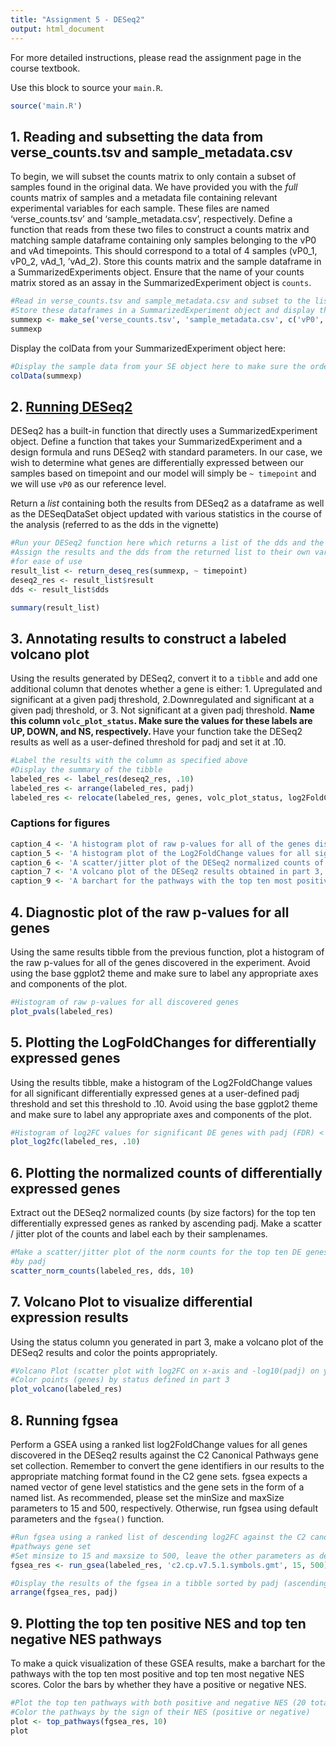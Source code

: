 ---
title: "Assignment 5 - DESeq2"
output: html_document
---


For more detailed instructions, please read the assignment page in the course textbook. 


Use this block to source your `main.R`.

```{r setup, message=FALSE, warning=FALSE}
source('main.R')
```

## 1. Reading and subsetting the data from verse_counts.tsv and sample_metadata.csv

To begin, we will subset the counts matrix to only contain a subset of samples
found in the original data. We have provided you with the *full* counts matrix
of samples and a metadata file containing relevant experimental variables for
each sample. These files are named 'verse_counts.tsv' and 'sample_metadata.csv',
respectively. Define a function that reads from these two files to construct a
counts matrix and matching sample dataframe containing only samples belonging to
the vP0 and vAd timepoints. This should correspond to a total of 4 samples
(vP0_1, vP0_2, vAd_1, 'vAd_2). Store this counts matrix and the sample dataframe
in a SummarizedExperiments object. Ensure that the name of your counts matrix
stored as an assay in the SummarizedExperiment object is `counts`.

```{r, warning=FALSE, message=FALSE, echo=FALSE}
#Read in verse_counts.tsv and sample_metadata.csv and subset to the listed samples
#Store these dataframes in a SummarizedExperiment object and display the summary here
summexp <- make_se('verse_counts.tsv', 'sample_metadata.csv', c('vP0', 'vAd'))
summexp
```

Display the colData from your SummarizedExperiment object here:

```{r, echo=FALSE}
#Display the sample data from your SE object here to make sure the order is right 
colData(summexp)
```

## 2. [Running DESeq2](http://bioconductor.org/packages/devel/bioc/vignettes/DESeq2/inst/doc/DESeq2.html#differential-expression-analysis)

DESeq2 has a built-in function that directly uses a SummarizedExperiment object.
Define a function that takes your SummarizedExperiment and a design formula and
runs DESeq2 with standard parameters. In our case, we wish to determine what
genes are differentially expressed between our samples based on timepoint and
our model will simply be `~ timepoint` and we will use `vP0` as our reference
level. 

Return a *list* containing both the results from DESeq2 as a dataframe as well
as the DESeqDataSet object updated with various statistics in the course of the
analysis (referred to as the dds in the vignette)

```{r, run deseq2, echo=FALSE}
#Run your DESeq2 function here which returns a list of the dds and the results
#Assign the results and the dds from the returned list to their own variables 
#for ease of use
result_list <- return_deseq_res(summexp, ~ timepoint)
deseq2_res <- result_list$result
dds <- result_list$dds

summary(result_list)
```

## 3. Annotating results to construct a labeled volcano plot

Using the results generated by DESeq2, convert it to a `tibble` and add one
additional column that denotes whether a gene is either: 1. Upregulated and
significant at a given padj threshold, 2.Downregulated and significant at a
given padj threshold, or 3. Not significant at a given padj threshold. __Name
this column `volc_plot_status`. Make sure the values for these labels are UP, DOWN,
and NS, respectively. __ Have your function take the DESeq2 results as well as a
user-defined threshold for padj and set it at .10.

```{r, label results tibble, echo=FALSE}
#Label the results with the column as specified above
#Display the summary of the tibble
labeled_res <- label_res(deseq2_res, .10)
labeled_res <- arrange(labeled_res, padj)
labeled_res <- relocate(labeled_res, genes, volc_plot_status, log2FoldChange, padj)
```

### Captions for figures

```{r code block for descriptive captions}

caption_4 <- 'A histogram plot of raw p-values for all of the genes discovered in the experiment.'
caption_5 <- 'A histogram plot of the Log2FoldChange values for all significant differentially expressed genes at a user-defined padj threshold.'
caption_6 <- 'A scatter/jitter plot of the DESeq2 normalized counts of the top ten differentially expressed genes as ranked by ascending padj.'
caption_7 <- 'A volcano plot of the DESeq2 results obtained in part 3, colored according to their volc_plot_status'
caption_9 <- 'A barchart for the pathways with the top ten most positive and top ten most negative NES scores.'
```

## 4. Diagnostic plot of the raw p-values for all genes

Using the same results tibble from the previous function, plot a histogram of
the raw p-values for all of the genes discovered in the experiment. Avoid using
the base ggplot2 theme and make sure to label any appropriate axes and
components of the plot.

```{r, raw pval histogram, echo=FALSE, warning=FALSE, fig.cap = caption_4}
#Histogram of raw p-values for all discovered genes
plot_pvals(labeled_res)
```

## 5. Plotting the LogFoldChanges for differentially expressed genes

Using the results tibble, make a histogram of the Log2FoldChange values for all
significant differentially expressed genes at a user-defined padj threshold and
set this threshold to .10. Avoid using the base ggplot2 theme and make sure to
label any appropriate axes and components of the plot.

```{r, log2fc DE genes histogram, echo=FALSE, fig.cap = caption_5}
#Histogram of log2FC values for significant DE genes with padj (FDR) < .10
plot_log2fc(labeled_res, .10)
```

## 6. Plotting the normalized counts of differentially expressed genes

Extract out the DESeq2 normalized counts (by size factors) for the top ten
differentially expressed genes as ranked by ascending padj. Make a scatter / 
jitter plot of the counts and label each by their samplenames. 

```{r, plot of normalized counts, echo=FALSE, fig.cap = caption_6}
#Make a scatter/jitter plot of the norm counts for the top ten DE genes ranked
#by padj
scatter_norm_counts(labeled_res, dds, 10)
```

## 7. Volcano Plot to visualize differential expression results

Using the status column you generated in part 3, make a volcano plot of the
DESeq2 results and color the points appropriately. 

```{r, volcano plot, echo=FALSE, warning=FALSE, fig.cap = caption_7}
#Volcano Plot (scatter plot with log2FC on x-axis and -log10(padj) on y-axis)
#Color points (genes) by status defined in part 3
plot_volcano(labeled_res)
```

## 8. Running fgsea

Perform a GSEA using a ranked list log2FoldChange values for all genes
discovered in the DESeq2 results against the C2 Canonical Pathways gene set
collection. Remember to convert the gene identifiers in our results to the
appropriate matching format found in the C2 gene sets. fgsea expects a named
vector of gene level statistics and the gene sets in the form of a named list.
As recommended, please set the minSize and maxSize parameters to 15 and 500,
respectively. Otherwise, run fgsea using default parameters and the `fgsea()`
function.

```{r, run fgsea using log2fc, warning=FALSE, message=FALSE, echo=FALSE}
#Run fgsea using a ranked list of descending log2FC against the C2 canonical
#pathways gene set
#Set minsize to 15 and maxsize to 500, leave the other parameters as defaults
fgsea_res <- run_gsea(labeled_res, 'c2.cp.v7.5.1.symbols.gmt', 15, 500)
```

```{r, fgsea results, echo=FALSE}
#Display the results of the fgsea in a tibble sorted by padj (ascending)
arrange(fgsea_res, padj)
```

## 9. Plotting the top ten positive NES and top ten negative NES pathways

To make a quick visualization of these GSEA results, make a barchart for the
pathways with the top ten most positive and top ten most negative NES scores.
Color the bars by whether they have a positive or negative NES.

```{r, fgsea results plot, echo=FALSE, fig.cap = caption_9}
#Plot the top ten pathways with both positive and negative NES (20 total)
#Color the pathways by the sign of their NES (positive or negative)
plot <- top_pathways(fgsea_res, 10)
plot
```

